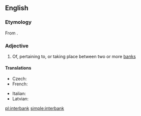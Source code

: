 ==English==

===Etymology===
From {{prefix|inter|bank|lang=en}}.

===Adjective===
{{en-adj|-}}

# Of, pertaining to, or taking place between two or more [[bank]]s

====Translations====
{{trans-top|of, pertaining to, or taking place between two or more banks}}
* Czech: {{t|cs|mezibankovní}}
* French: {{t+|fr|interbancaire}}
{{trans-mid}}
* Italian: {{t|it|interbancario}}
* Latvian: {{t|lv|starpbanku}}
{{trans-bottom}}

[[pl:interbank]]
[[simple:interbank]]